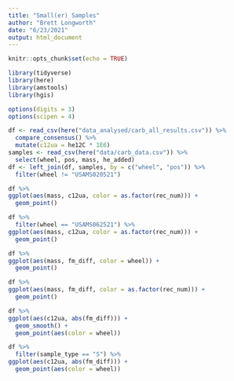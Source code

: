 ```yaml
---
title: "Small(er) Samples"
author: "Brett Longworth"
date: "6/23/2021"
output: html_document
---
```


```r
knitr::opts_chunk$set(echo = TRUE)
```

```r
library(tidyverse)
library(here)
library(amstools)
library(hgis)

options(digits = 3)
options(scipen = 4)

df <- read_csv(here("data_analysed/carb_all_results.csv")) %>% 
  compare_consensus() %>% 
  mutate(c12ua = he12C * 1E6)
samples <- read_csv(here("data/carb_data.csv")) %>% 
  select(wheel, pos, mass, he_added)
df <- left_join(df, samples, by = c("wheel", "pos")) %>% 
  filter(wheel != "USAMS020521")
```


```r
df %>% 
ggplot(aes(mass, c12ua, color = as.factor(rec_num))) +
  geom_point()
```

```r
df %>% 
  filter(wheel == "USAMS062521") %>% 
ggplot(aes(mass, c12ua, color = as.factor(rec_num))) +
  geom_point()
```

```r
df %>% 
ggplot(aes(mass, fm_diff, color = wheel)) +
  geom_point()
```

```r
df %>% 
ggplot(aes(mass, fm_diff, color = as.factor(rec_num))) +
  geom_point()
```

```r
df %>% 
ggplot(aes(c12ua, abs(fm_diff))) +
  geom_smooth() +
  geom_point(aes(color = wheel))
```


```r
df %>% 
  filter(sample_type == "S") %>% 
ggplot(aes(c12ua, abs(fm_diff))) +
  geom_point(aes(color = wheel))
```